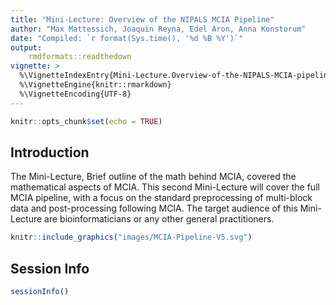 ---
title: "Mini-Lecture: Overview of the NIPALS MCIA Pipeline"
author: "Max Mattessich, Joaquin Reyna, Edel Aron, Anna Konstorum"
date: "Compiled: `r format(Sys.time(), '%d %B %Y')`"
output: 
    rmdformats::readthedown
vignette: >
  %\VignetteIndexEntry{Mini-Lecture.Overview-of-the-NIPALS-MCIA-pipeline}
  %\VignetteEngine{knitr::rmarkdown}
  %\VignetteEncoding{UTF-8}
---

```{r setup-ml-pipeline, include = FALSE}
knitr::opts_chunk$set(echo = TRUE)
```

## Introduction

The Mini-Lecture, Brief outline of the math behind MCIA, covered the
mathematical aspects of MCIA. This second Mini-Lecture will cover the full
MCIA pipeline, with a focus on the standard preprocessing of multi-block data
and post-processing following MCIA. The target audience of this Mini-Lecture
are bioinformaticians or any other general practitioners.

```{r, echo = FALSE, out.width = "100%", out.length = "80%", fig.align = "center"}
knitr::include_graphics("images/MCIA-Pipeline-V5.svg")
```


## Session Info 

```{r session-info, echo = FALSE} 
sessionInfo()
```
